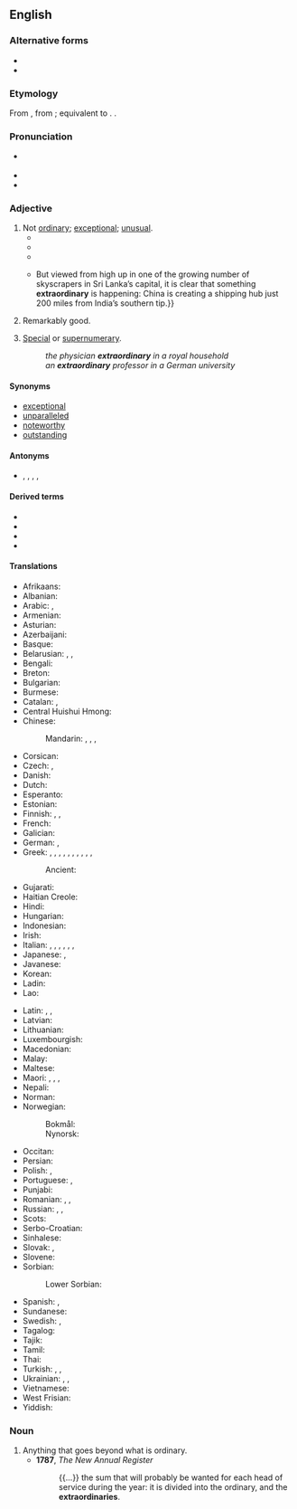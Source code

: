 {{also|extra-ordinary|extraördinary}}
==English==

===Alternative forms===
* {{alter|en|extra-ordinary}}
* {{alter|en|extraördinary||rare}}

===Etymology===
From {{der|en|la|extrāōrdinārius}}, from {{m|la|[[extrā]] [[ōrdinem]]||outside the order}}; equivalent to {{prefix|en|extra|ordinary}}. {{doublet|en|extraordinaire}}.

===Pronunciation===
* {{a|UK}} {{IPA|en|/ɪksˈtɹɔː(ɹ)dɪnəɹi/|/ɪksˈtɹɔː(ɹ)dɪnɹi/|/ˌɛkstɹəˈɔː(ɹ)dɪnəɹi/|/ˌɛkstɹəˈɔː(ɹ)dɪnɹi/}}
* {{audio|en|en-us-extraordinary.ogg|Audio (US)}}
* {{hyphenation|en|ex|tra(|)or|di|na|ry}}

===Adjective===
{{en-adj}}

# Not [[ordinary]]; [[exceptional]]; [[unusual]].
#* {{quote-book|en|passage=Everybody knew I was an '''extraordinary''' person. When I was born my beard was three feet long.|title=[[S:As Far as Thought Can Reach: A.D. 31,920/§ ii|Back to Methuselah]]|author=G. B. Shaw|year=1921}}
#* {{quote-book|en|passage=The Houses may meet in '''extraordinary''' sessions at the request of the Government, of the Permanent Deputation or of the overall majority of members of either of the two Houses. '''Extraordinary''' sessions must be convened with a specific agenda and shall be adjourned once this has been dealt with.|title=[[S:Spanish Constitution of 1978/Part III|Spanish Constitution of 1978]]|year=1978}}
#* {{quote-journal|en|date=October 23, 2011|author=Tom Fordyce|work=BBC Sport
|title=[http://news.bbc.co.uk/sport2/hi/rugby_union/15405316.stm 2011 Rugby World Cup final: New Zealand 8-7 France]
|passage=Tony Woodcock's early try and a penalty from fourth-choice fly-half Stephen Donald were enough to see the All Blacks home in an '''extraordinary''' match that defied all pre-match predictions.}}
#* {{quote-journal|en|date=2013-06-08|volume=407|issue=8839|page=52|magazine={{w|The Economist}}
|title=[http://www.economist.com/news/international/21579039-chinas-growing-empire-ports-abroad-mainly-about-trade-not-aggression-new-masters The new masters and commanders]
|passage=From the ground, Colombo’s port does not look like much. {{...}} But viewed from high up in one of the growing number of skyscrapers in Sri Lanka’s capital, it is clear that something '''extraordinary''' is happening: China is creating a shipping hub just 200 miles from India’s southern tip.}}
# Remarkably good.
#: {{ux|en|an '''extraordinary''' poet}}
# [[special|Special]] or [[supernumerary]].
#: ''the physician '''extraordinary''' in a royal household''
#: ''an '''extraordinary''' professor in a German university''

====Synonyms====
* [[exceptional]]
* [[unparalleled]]
* [[noteworthy]]
* [[outstanding]]

====Antonyms====
* {{l|en|everyday}}, {{l|en|normal}}, {{l|en|ordinary}}, {{l|en|regular}}, {{l|en|usual}}

====Derived terms====
* {{l|en|extraordinary claims require extraordinary evidence}}
* {{l|en|extraordinary optical transmission}}
* {{l|en|extraordinary professor}}
* {{l|en|extraordinary rendition}}

====Translations====
{{trans-top|not ordinary}}
* Afrikaans: {{t|af|buitengewoon}}
* Albanian: {{t|sq|i jashtëzakonshëm}}
* Arabic: {{t|ar|اِسْتِثْنَائِيّ}}, {{t|ar|عادي|alt=غَيْرُ عَادِيّ}}
* Armenian: {{t|hy|արտասովոր|sc=Armn}}
* Asturian: {{t|ast|estraordinariu}}
* Azerbaijani: {{t|az|fövqəladə}}
* Basque: {{t|eu|apartekoak}}
* Belarusian: {{t|be|незвыча́йны}}, {{t|be|надзвыча́йны}}, {{t|be|экстраардына́рны}}
* Bengali: {{t+|bn|অলৌকিক}}
* Breton: {{t+|br|dreistordinal}}
* Bulgarian: {{t+|bg|необикновен|sc=Cyrl}}
* Burmese: {{t|my|ထူးခြားသော}}
* Catalan: {{t+|ca|extraordinari}}, {{t|ca|descomunal}}
* Central Huishui Hmong: {{t|hmc|txawv tshaj plaw}}
* Chinese:
*: Mandarin: {{t+|cmn|非凡|tr=fēifán|sc=Hani}}, {{t+|cmn|了不起|tr=liǎobuqǐ|sc=Hani}}, {{t+|cmn|出眾|sc=Hani}}, {{t+|cmn|出众|tr=chūzhòng|sc=Hani}}
* Corsican: {{t|co|straordinariu}}
* Czech: {{t+|cs|neobyčejný}}, {{t+|cs|mimořádný}} {{qualifier|of session}}
* Danish: {{t|da|ekstraordinær}}
* Dutch: {{t+|nl|buitengewoon}}
* Esperanto: {{t|eo|eksterordinara}}
* Estonian: {{t|et|erakordne}}
* Finnish: {{t+|fi|erikoinen}}, {{t+|fi|kummallinen}}, {{t+|fi|epätavallinen}}
* French: {{t+|fr|extraordinaire}}
* Galician: {{t|gl|extraordinario}}
* German: {{t+|de|außerordentlich}}, {{t+|de|außergewöhnlich}}
* Greek: {{t+|el|ασυνήθιστος}}, {{t+|el|εξαιρετικός}}, {{t+|el|εξαίρετος}}, {{t+|el|υπέροχος}}, {{t+|el|απίστευτος}}, {{t+|el|αξιοσημείωτος}}, {{t+|el|έκτακτος}}, {{t+|el|εκπληκτικός}}, {{t+|el|φαινομενικός}}, {{t+|el|αναπάντεχος}}, {{t+|el|ανεξαίρετος}}
*: Ancient: {{t|grc|ἐξαίσιος}}
* Gujarati: {{t|gu|અસાધારણ}}
* Haitian Creole: {{t|ht|ekstraòdinè}}
* Hindi: {{t+|hi|असाधारण}}
* Hungarian: {{t+|hu|rendkívüli}}
* Indonesian: {{t|id|luar biasa}}
* Irish: {{t|ga|urghnách}}
* Italian: {{t+|it|straordinario|m}}, {{t+|it|straordinaria|f}}, {{t+|it|eccezionale}}, {{t+|it|fantastico}}, {{t+|it|impareggiabile}}, {{t+|it|ineguagliabile}}, {{t|it|fuori dal comune}}
* Japanese: {{t+|ja|並外れる|alt=並外れた|tr=namihazureta|sc=Jpan}}, {{t+|ja|非凡|alt=非凡な|tr=hibon na|sc=Jpan}}
* Javanese: {{t|jv|srengenge katon padhang}}
* Korean: {{t|ko|특별한}}
* Ladin: {{t|lld|straurdener}}
* Lao: {{t|lo|ຊຸມສະໄຫມວິ|tr=sum sa haim wi}}
{{trans-mid}}
* Latin: {{t|la|extraordinarius}}, {{t|la|insolitus}}, {{t+|la|eximus}}
* Latvian: {{t|lv|ārkārtas}}
* Lithuanian: {{t|lt|nepaprastas}}
* Luxembourgish: {{t|lb|ausseruerdentlech}}
* Macedonian: {{t|mk|вонредна}}
* Malay: {{t+|ms|luar biasa}}
* Maltese: {{t|mt|straordinarja}}
* Maori: {{t|mi|autaia}}, {{t|mi|whakaharahara}}, {{t|mi|haraki}}, {{t|mi|korokē}}
* Nepali: {{t+|ne|असाधारण}}
* Norman: {{t|nrf|extraordinnaithe}}
* Norwegian:
*: Bokmål: {{t|nb|ekstraordinær}}
*: Nynorsk: {{t|nn|ekstraordinær}}
* Occitan: {{t+|oc|extraordinari}}
* Persian: {{t-needed|fa}}
* Polish: {{t+|pl|niezwykły}}, {{t+|pl|nadzwyczajny}}
* Portuguese: {{t+|pt|extraordinário}}, {{t|pt|extraordinária}}
* Punjabi: {{t+|pa|ਅਸਧਾਰਨ}}
* Romanian: {{t+|ro|extraordinar}}, {{t|ro|ieșit din comun|m|n}}, {{t+|ro|neobișnuit|m|n}}
* Russian: {{t+|ru|необы́чный}}, {{t+|ru|необыча́йный}}, {{t+|ru|экстраордина́рный}}
* Scots: {{t|sco|byordinar}}
* Serbo-Croatian: {{t+|sh|izvanredno}}
* Sinhalese: {{t|si|අත්යසාමාන්ය ය}}
* Slovak: {{t|sk|neobyčajný}}, {{t|sk|mimoriadny}}
* Slovene: {{t|sl|izredna}}
* Sorbian:
*: Lower Sorbian: {{t|dsb|wósebny}}
* Spanish: {{t+|es|extraordinario}}, {{t+|es|descomunal}}
* Sundanese: {{t|su|anu rongkah}}
* Swedish: {{t+|sv|extraordinär}}, {{t+|sv|utomordentlig}}
* Tagalog: {{t|tl|pambihira}}
* Tajik: {{t|tg|ғайринавбатии}}
* Tamil: {{t|ta|அசாதாரண}}
* Thai: {{t+|th|วิสามัญ|tr=wis̄āmạỵ}}
* Turkish: {{t+|tr|fevkalade}}, {{t+|tr|olağanüstü}}, {{t+|tr|harikulade}}
* Ukrainian: {{t|uk|незвича́йний}}, {{t|uk|надзвича́йний}}, {{t|uk|екстраордина́рний}}
* Vietnamese: {{t+|vi|phi thường}}
* West Frisian: {{t|fy|bûtengewoan}}
* Yiddish: {{t|yi|ויסערגעוויינלעך}}
{{trans-bottom}}

===Noun===
{{en-noun}}

# Anything that goes beyond what is ordinary.
#* '''1787''', ''The New Annual Register''
#*: {{...}} the sum that will probably be wanted for each head of service during the year: it is divided into the ordinary, and the '''extraordinaries'''.